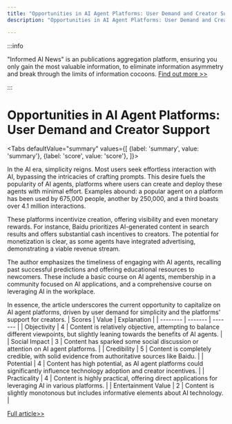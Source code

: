 ```yaml
---
title: "Opportunities in AI Agent Platforms: User Demand and Creator Support"
description: "Opportunities in AI Agent Platforms: User Demand and Creator Support"

---
```



:::info

"Informed AI News" is an publications aggregation platform, ensuring you only gain the most valuable information, to eliminate information asymmetry and break through the limits of information cocoons.  [Find out more >>](/)

:::

# Opportunities in AI Agent Platforms: User Demand and Creator Support


<Tabs
	defaultValue="summary"
	values={[
	{label: 'summary', value: 'summary'},
	{label: 'score', value: 'score'},
]}>
<TabItem value="summary">


In the AI era, simplicity reigns. Most users seek effortless interaction with AI, bypassing the intricacies of crafting prompts. This desire fuels the popularity of AI agents, platforms where users can create and deploy these agents with minimal effort. Examples abound: a popular agent on a platform has been used by 675,000 people, another by 250,000, and a third boasts over 4.1 million interactions.

These platforms incentivize creation, offering visibility and even monetary rewards. For instance, Baidu prioritizes AI-generated content in search results and offers substantial cash incentives to creators. The potential for monetization is clear, as some agents have integrated advertising, demonstrating a viable revenue stream.

The author emphasizes the timeliness of engaging with AI agents, recalling past successful predictions and offering educational resources to newcomers. These include a basic course on AI agents, membership in a community focused on AI applications, and a comprehensive course on leveraging AI in the workplace.

In essence, the article underscores the current opportunity to capitalize on AI agent platforms, driven by user demand for simplicity and the platforms' support for creators.
</TabItem>
<TabItem value="score">
	| Scores     | Value   | Explanation |
	| -------- | ------- | ------- |
	| Objectivity  | 4    | Content is relatively objective, attempting to balance different viewpoints, but slightly leaning towards the benefits of AI agents.    |
	| Social Impact | 3     | Content has sparked some social discussion or attention on AI agent platforms.    |
	| Credibility    | 5    | Content is completely credible, with solid evidence from authoritative sources like Baidu.    |
	| Potential    | 4    | Content has high potential, as AI agent platforms could significantly influence technology adoption and creator incentives.    |
	| Practicality    | 4    | Content is highly practical, offering direct applications for leveraging AI in various platforms.    |
	| Entertainment Value    | 2    | Content is slightly monotonous but includes informative elements about AI technology.    |
</TabItem>
</Tabs>

[Full article>>](https://www.woshipm.com/it/6068333.html)
